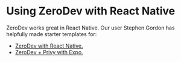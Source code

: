 
<VersionWarning version="5.3.x" /> 

# Using ZeroDev with React Native

ZeroDev works great in React Native.  Our user Stephen Gordon has helpfully made starter templates for:

- [ZeroDev with React Native.](https://github.com/stephen-gordon/zerodev-expo-starter)
- [ZeroDev + Privy with Expo.](https://github.com/Stephen-Gordon/zerodev-privy-expo)

